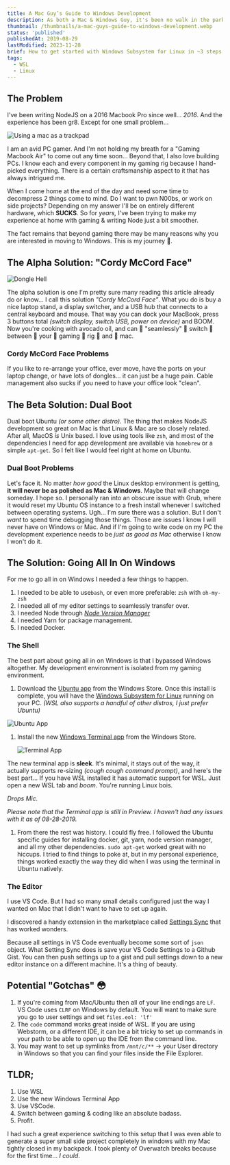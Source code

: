 ```yaml
---
title: A Mac Guy’s Guide to Windows Development
description: As both a Mac & Windows Guy, it's been no walk in the park trying to develop Node.js services on Windows devices. Especially compared to the relatively seamless experience on both Mac & Linux. But with the Windows Sub System for Linux rapidly gaining popularity, now's an excellent time to jump into getting a great dev environment setup on your gaming rig.
thumbnail: /thumbnails/a-mac-guys-guide-to-windows-development.webp
status: 'published'
publishedAt: 2019-08-29
lastModified: 2023-11-28
brief: How to get started with Windows Subsystem for Linux in ~3 steps.
tags:
  - WSL
  - Linux
---
```


## The Problem

I've been writing NodeJS on a 2016 Macbook Pro since well... _2016_. And the experience has been gr8. Except for one small problem...

![Using a mac as a trackpad](https://images.iskysoft.com/images/blog/11.jpg)

I am an avid PC gamer. And I'm not holding my breath for a "Gaming Macbook Air" to come out any time soon... Beyond that, I also love building PCs. I know each and every component in my gaming rig because I hand-picked everything. There is a certain craftsmanship aspect to it that has always intrigued me.

When I come home at the end of the day and need some time to decompress 2 things come to mind. Do I want to pwn N00bs, or work on side projects? Depending on my answer I'll be on entirely different hardware, which **SUCKS**. So for _years,_ I've been trying to make my experience at home with gaming & writing Node just a bit smoother.

The fact remains that beyond gaming there may be many reasons why you are interested in moving to Windows. This is my journey 🚀.

## The Alpha Solution: "Cordy McCord Face"

![Dongle Hell](/blog-images/dongle-hell.webp)

The alpha solution is one I'm pretty sure many reading this article already do or know... I call this solution _"Cordy McCord Face"_. What you do is buy a nice laptop stand, a display switcher, and a USB hub that connects to a central keyboard and mouse. That way you can dock your MacBook, press 3 buttons total _(switch display, switch USB, power on device)_ and BOOM. Now you're cooking with avocado oil, and can 👏 "seamlessly" 👏 switch 👏 between 👏 your 👏 gaming 👏 rig 👏 and 👏 mac.

### Cordy McCord Face Problems

If you like to re-arrange your office, ever move, have the ports on your laptop change, or have lots of dongles... it can just be a huge pain. Cable management also sucks if you need to have your office look "clean".

## The Beta Solution: Dual Boot

Dual boot Ubuntu _(or some other distro)_. The thing that makes NodeJS development so great on Mac is that Linux & Mac are so closely related. After all, MacOS _is_ Unix based. I love using tools like `zsh`, and most of the dependencies I need for app development are available via `homebrew` or a simple `apt-get`. So I felt like I would feel right at home on Ubuntu.

### Dual Boot Problems

Let's face it. No matter _how good_ the Linux desktop environment is getting, **it will never be as polished as Mac & Windows**. Maybe that will change someday. I hope so. I personally ran into an obscure issue with Grub, where it would reset my Ubuntu OS instance to a fresh install whenever I switched between operating systems. Ugh... I'm sure there was a solution. But I don't _want_ to spend time debugging those things. Those are issues I know I will never have on Windows or Mac. And if I'm going to write code on my PC the development experience needs to be _just as good as Mac_ otherwise I know I won't do it.

## The Solution: Going All In On Windows

For me to go all in on Windows I needed a few things to happen.

1. I needed to be able to use`bash`, or even more preferable: `zsh` with `oh-my-zsh`
2. I needed all of my editor settings to seamlessly transfer over.
3. I needed Node through _[Node Version Manager](https://github.com/nvm-sh/nvm)_
4. I needed Yarn for package management.
5. I needed Docker.

### The Shell

The best part about going all in on Windows is that I bypassed Windows altogether. My development environment is isolated from my gaming environment.

1. Download the [Ubuntu app](https://www.microsoft.com/en-us/p/ubuntu/9nblggh4msv6?activetab=pivot:overviewtab) from the Windows Store. Once this install is complete, you will have the [Windows Subsystem for Linux](https://docs.microsoft.com/en-us/windows/wsl/install-win10) running on your PC. _(WSL also supports a handful of other distros, I just prefer Ubuntu)_

![Ubuntu App](https://thepracticaldev.s3.amazonaws.com/i/65bnmr86xziuut0wyndw.png)

1. Install the new [Windows Terminal app](https://www.youtube.com/watch?v=8gw0rXPMMPE) from the Windows Store.

   ![Terminal App](https://thepracticaldev.s3.amazonaws.com/i/hylwd64ekvc7rexbhmbb.png)

The new terminal app is **sleek**. It's minimal, it stays out of the way, it actually supports re-sizing _(cough cough command prompt)_, and here's the best part... If you have WSL installed it has automatic support for WSL. Just open a new WSL tab and _boom_. You're running Linux bois.

_Drops Mic._

_Please note that the Terminal app is still in Preview. I haven't had any issues with it as of 08-28-2019._

1. From there the rest was history. I could fly free. I followed the Ubuntu specific guides for installing docker, git, yarn, node version manager, and all my other dependencies. `sudo apt-get` worked great with no hiccups. I tried to find things to poke at, but in my personal experience, things worked exactly the way they did when I was using the terminal in Ubuntu natively.

### The Editor

I use VS Code. But I had so many small details configured just the way I wanted on Mac that I didn't want to have to set up again.

I discovered a handy extension in the marketplace called [Settings Sync](https://marketplace.visualstudio.com/items?itemName=Shan.code-settings-sync) that has worked wonders.

Because all settings in VS Code eventually become some sort of `json` object. What Setting Sync does is save your VS Code Settings to a Github Gist. You can then push settings up to a gist and pull settings down to a new editor instance on a different machine. It's a thing of beauty.

## Potential "Gotchas" 😳

1. If you're coming from Mac/Ubuntu then all of your line endings are `LF`. VS Code uses `CLRF` on Windows by default. You will want to make sure you go to user settings and set `files.eol: 'lf'`
2. The `code` command works great inside of WSL. If you are using Webstorm, or a different IDE, it can be a bit tricky to set up commands in your path to be able to open up the IDE from the command line.
3. You may want to set up symlinks from `/mnt/c/**` -> your User directory in Windows so that you can find your files inside the File Explorer.

## TLDR;

1. Use WSL
2. Use the new Windows Terminal App
3. Use VSCode.
4. Switch between gaming & coding like an absolute badass.
5. Profit.

I had such a great experience switching to this setup that I was even able to generate a super small side project completely in windows with my Mac tightly closed in my backpack. I took plenty of Overwatch breaks because for the first time... _I could_.
